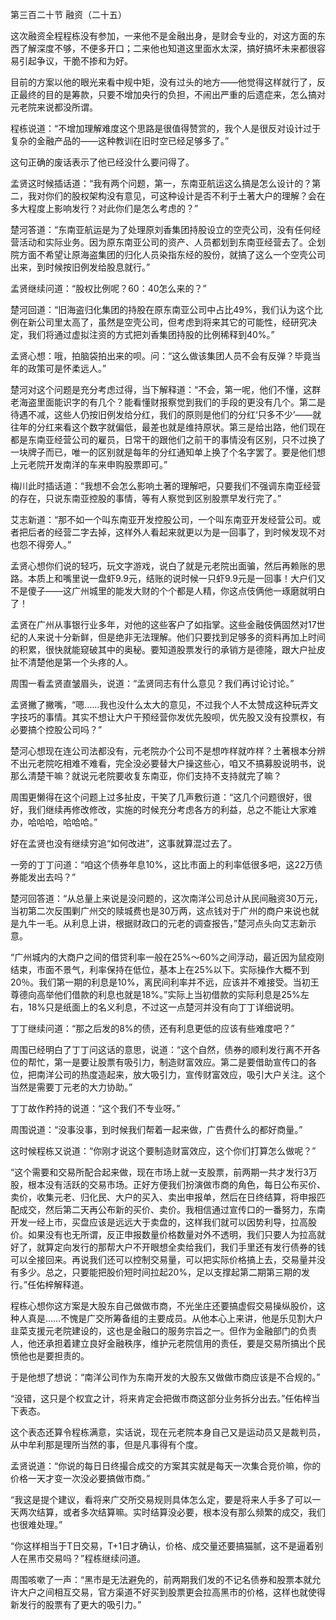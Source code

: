

第三百二十节 融资（二十五）

这次融资全程程栋没有参加，一来他不是金融出身，是财会专业的，对这方面的东西了解深度不够，不便多开口；二来他也知道这里面水太深，搞好搞坏未来都很容易引起争议，干脆不掺和为好。

目前的方案以他的眼光来看中规中矩，没有过头的地方――他觉得这样就行了，反正最终的目的是筹款，只要不增加央行的负担，不闹出严重的后遗症来，怎么搞对元老院来说都没所谓。

程栋说道：“不增加理解难度这个思路是很值得赞赏的，我个人是很反对设计过于复杂的金融产品的――这种教训在旧时空已经足够多了。”

这句正确的废话表示了他已经没什么要问得了。

孟贤这时候插话道：“我有两个问题，第一，东南亚航运这么搞是怎么设计的？第二，我对你们的股权架构没有意见，可这种设计是否不利于土著大户的理解？会在多大程度上影响发行？对此你们是怎么考虑的？”

楚河答道：“东南亚航运是为了处理原刘香集团持股设立的空壳公司，没有任何经营活动和实际业务。因为原东南亚公司的资产、人员都划到东南亚经营去了。企划院方面不希望让原海盗集团的归化人员染指东经的股份，就搞了这么一个空壳公司出来，到时候按旧例发给股息就行。”

孟贤继续问道：“股权比例呢？60：40怎么来的？”

楚河回道：“旧海盗归化集团的持股在原东南亚公司中占比49%，我们认为这个比例在新公司里太高了，虽然是空壳公司，但考虑到将来其它的可能性，经研究决定，我们将通过虚拟注资的方式把刘香集团持股的比例稀释到40%。”

孟贤心想：哦，拍脑袋拍出来的呗。问：“这么做该集团人员不会有反弹？毕竟当年的政策可是怀柔远人。”

楚河对这个问题是充分考虑过得，当下解释道：“不会，第一呢，他们不懂，这群老海盗里面能识字的有几个？能看懂财报察觉到我们的手段的更没有几个。第二是待遇不减，这些人仍按旧例发给分红，我们的原则是他们的分红‘只多不少’――就往年的分红来看这个数字就偏低，最差也就是维持原状。第三是给出路，他们现在都是东南亚经营公司的雇员，日常干的跟他们之前干的事情没有区别，只不过换了一块牌子而已，唯一的区别就是每年的分红通知单上换了个名字罢了。要是他们想上元老院开发南洋的车来申购股票即可。”

梅川此时插话道：“我想不会怎么影响土著的理解吧，只要我们不强调东南亚经营的存在，只说东南亚控股的事情，等有人察觉到区别股票早发行完了。”

艾志新道：“那不如一个叫东南亚开发控股公司，一个叫东南亚开发经营公司。或者把后者的经营二字去掉，这样外人看起来就更以为是一回事了，到时候发现不对也怨不得旁人。”

孟贤心想你们说的轻巧，玩文字游戏，说白了就是元老院出面骗，然后再赖账的思路。本质上和嘴里说一盘虾9.9元，结账的说时候一只虾9.9元是一回事！大户们又不是傻子――这广州城里的能发大财的个个都是人精，你这点伎俩他一琢磨就明白了！

孟贤在广州从事银行业多年，对他的这些客户了如指掌。这些金融伎俩固然对17世纪的人来说十分新鲜，但是绝非无法理解。他们只要找到足够多的资料再加上时间的积累，很快就能窥破其中的奥秘。要知道股票发行的承销方是德隆，跟大户扯皮扯不清楚他是第一个头疼的人。

周围一看孟贤直皱眉头，说道：“孟贤同志有什么意见？我们再讨论讨论。”

孟贤撇了撇嘴，“嗯……我也没什么太大的意见，不过我个人不太赞成这种玩弄文字技巧的事情。其实不想让大户干预经营你发优先股呗，优先股又没有投票权，有必要搞个控股公司吗？”

楚河心想现在连公司法都没有，元老院办个公司不是想咋样就咋样？土著根本分辨不出元老院吃相难不难看，完全没必要替大户操这些心，咱又不搞募股说明书，说那么清楚干嘛？就说元老院要收复东南亚，你们支持不支持就完了嘛？

周围更懒得在这个问题上过多扯皮，干笑了几声敷衍道：“这几个问题很好，很好，我们继续再修改修改，实施的时候充分考虑各方的利益，总之不能让大家难办，哈哈哈，哈哈哈。”

好在孟贤也没有继续穷追“如何改进”，这事就算混过去了。

一旁的丁丁问道：“咱这个债券年息10%，这比市面上的利率低很多吧，这22万债券能发出去吗？”

楚河回答道：“从总量上来说是没问题的，这次南洋公司总计从民间融资30万元，当初第二次反围剿广州交的赎城费也是30万两，这点钱对于广州的商户来说也就是九牛一毛。从利息上讲，根据财政口的元老的调查报告，”楚河点头向艾志新示意。

“广州城内的大商户之间的借贷利率一般在25%～60%之间浮动，最近因为鼠疫刚结束，市面不景气，利率保持在低位，基本上在25%以下。实际操作大概不到20％。我们第一期的利息是10%，离民间利率并不远，应该并不难接受。当初王尊德向高举他们借款的利息也就是18%。”实际上当初借款的实际利息是25%左右，18%只是纸面上的名义利息，不过这一点楚河并没有向丁丁详细说明。

丁丁继续问道：“那之后发的8%的债，还有利息更低的应该有些难度吧？”

周围已经明白了丁丁问这话的意思，说道：“这个自然，债券的顺利发行离不开各位的帮忙，第一是要让股票有吸引力，制造财富效应。第二是要借助宣传口的各位，把南洋公司的热度造起来，放大吸引力，宣传财富效应，吸引大户关注。这个当然是需要丁元老的大力协助。”

丁丁故作矜持的说道：“这个我们不专业呀。”

周围说道：“没事没事，到时候我们帮着一起来做，广告费什么的都好商量。”

这时候程栋又说道：“你刚才说这个要制造财富效应，这个你们打算怎么做呢？”

“这个需要和交易所配合起来做，现在市场上就一支股票，前两期一共才发行3万股，根本没有活跃的交易市场。正好方便我们扮演做市商的角色，每日公布买价、卖价，收集元老、归化民、大户的买入、卖出申报单，然后在日终结算，将申报匹配成交，然后第二天再公布新的买价、卖价。我相信通过宣传口的一番努力，东南开发一经上市，买盘应该是远远大于卖盘的，这样我们就可以因势利导，拉高股价。如果没有也无所谓，反正申报数量价格数量对外不透明，我们只要人为拉高就好了，就算定向发行的那帮大户不开眼想全卖给我们，我们手里还有发行债券的钱可以全接回来。再说我们还可以控制交易量，可以把实际价格搞上去，交易量并没有多少。总之，只要能把股价短时间拉起20%，足以支撑起第二期第三期的发行。”任佑梓解释道。

程栋心想你这方案是大股东自己做做市商，不光坐庄还要搞虚假交易操纵股价，这种人真是……不愧是广交所筹备组的主要成员。从他本心上来讲，他是乐见割大户韭菜支援元老院建设的，这也是金融口的服务宗旨之一。但作为金融部门的负责人，他还承担着建立良好金融秩序，维护元老院信用的责任，要是交易所搞出个民愤他也是要担责的。

于是他想了想说：“南洋公司作为东南开发的大股东又做做市商应该是不合规的。”

“没错，这只是个权宜之计，将来肯定会把做市商这部分业务拆分出去。”任佑梓当下表态。

这个表态还算令程栋满意，实话说，现在元老院本身自己又是运动员又是裁判员，从中牟利那是理所当然的事，但是凡事得有个度。

孟贤说道：“你说的每日日终撮合成交的方案其实就是每天一次集合竞价嘛，你的价格一天才变一次没必要搞做市商。”

“我这是提个建议，看将来广交所交易规则具体怎么定，要是将来人手多了可以一天两次结算，或者多次结算嘛。实时结算没必要，根本没有那么频繁的成交，我们也很难处理。”

“你这样相当于T日交易，T+1日才确认，价格、成交量还要搞猫腻，这不是逼着别人在黑市交易吗？”程栋继续问道。

周围咳嗽了一声：“黑市是无法避免的，前两期我们发的不记名债券和股票本就允许大户之间相互交易，官方渠道不好买到股票更会拉高黑市的价格，这样也就使得新发行的股票有了更大的吸引力。”

